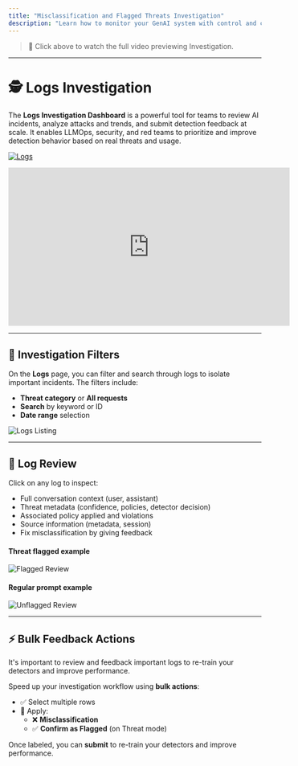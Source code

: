 ```yaml
---
title: "Misclassification and Flagged Threats Investigation"
description: "Learn how to monitor your GenAI system with control and confidence."
---
```


> 🎥 Click above to watch the full video previewing Investigation.

---

# 🕵️ Logs Investigation

The **Logs Investigation Dashboard** is a powerful tool for teams to review AI incidents, analyze attacks and trends, and submit detection feedback at scale. It enables LLMOps, security, and red teams to prioritize and improve detection behavior based on real threats and usage.

[![Logs](./logs-video-preview.png)](https://youtu.be/i8l39Q3D2VE)


<iframe
  width="560"
  height="315"
  src="https://youtu.be/i8l39Q3D2VE"
  title="YouTube video player"
  frameborder="0"
  allow="accelerometer; autoplay; clipboard-write; encrypted-media; gyroscope; picture-in-picture"
  allowfullscreen
></iframe>

---

## 🔎 Investigation Filters

On the **Logs** page, you can filter and search through logs to isolate important incidents. The filters include:

- **Threat category** or **All requests**
- **Search** by keyword or ID
- **Date range** selection

![Logs Listing](./logs-listing.jpeg)

---

## 📝 Log Review

Click on any log to inspect:

- Full conversation context (user, assistant)
- Threat metadata (confidence, policies, detector decision)
- Associated policy applied and violations
- Source information (metadata, session)
- Fix misclassification by giving feedback

#### Threat flagged example
![Flagged Review](./logs-review-flagged.jpeg)

#### Regular prompt example
![Unflagged Review](./logs-review-unflagged.jpeg)

---

## ⚡ Bulk Feedback Actions

It's important to review and feedback important logs to re-train your detectors and improve performance.

Speed up your investigation workflow using **bulk actions**:

- ✅ Select multiple rows  
- 🚩 Apply:
  - ❌ **Misclassification**
  - ✅ **Confirm as Flagged** (on Threat mode)

Once labeled, you can **submit** to re-train your detectors and improve performance.
